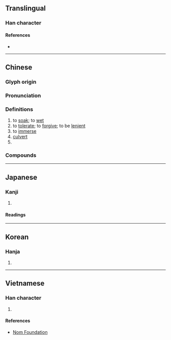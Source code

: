 {{character info/new}}
==Translingual==

===Han character===
{{Han char|rn=85|rad=水|as=08|sn=11|four=31172|canj=ENUE|ids=⿰氵函}}

====References====
* {{Han ref|kx=0628.130|dkj=17595|dj=1030.050|hdz=31665.040|uh=6DB5|ud=28085|bh=B25B|bd=45659}}

----

==Chinese==
{{zh-forms}}

===Glyph origin===
{{Han etym}}

===Pronunciation===
{{zh-pron
|m=hán
|c=haam4
|h=pfs=
|md=
|mn=âm/qz,xm,zz:âⁿ/hâm
|mn_note=âm/âⁿ - vernacular; hâm - literary
|w=
|mc=y
|oc=y
|cat=v,n
}}

===Definitions===
{{zh-hanzi}}

# to [[soak]]; to [[wet]]
# to [[tolerate]]; to [[forgive]]; to be [[lenient]]
# to [[immerse]]
# [[culvert]]
# {{zh-alt-form|*含|to [[contain]], to [[bear]]}}

===Compounds===
{{zh-der|包涵兒|包涵|內涵|涵濡|涵咀|涵義|涵養|涵容|渾涵|海涵|涵虛|涵煦|涵化|涵蓋|涵管|涵蓄|涵淹|涵洞|涵泳|蘊涵|茹古涵今|箱涵}}

----

==Japanese==

===Kanji===
{{ja-kanji|grade=|rs=水08}}

# {{defn|lang=ja|sort=水08}}

====Readings====
{{ja-readings
|on=かん
|kun=ひた-す
}}

----

==Korean==

===Hanja===
{{ko-hanja|hangeul=함|eumhun=|rv=ham|mr=ham|y=ham}}

# {{defn|lang=ko|sort=水08}}

----

==Vietnamese==

===Han character===
{{vi-readings|rs=水08| hanviet = hàm}}

# {{defn|lang=vi|sort=水08}}

====References====
*[http://nomfoundation.org/common/nom_details.php?codepoint=6db5 Nom Foundation]